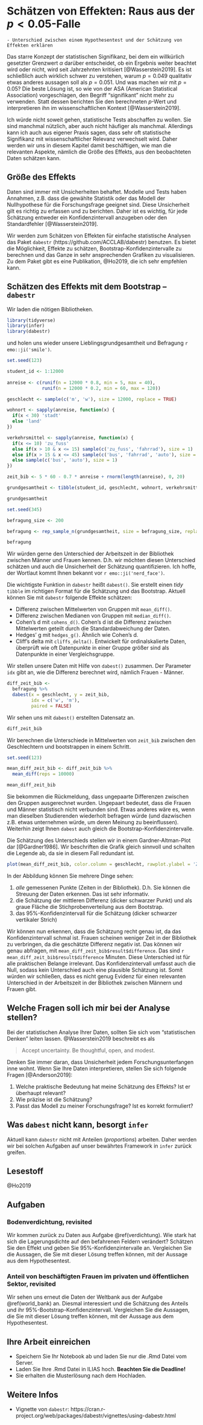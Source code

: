 # Schätzen von Effekten: Raus aus der $p < 0.05$-Falle {#effekte}

```block
- Unterschied zwischen einem Hypothesentest und der Schätzung von Effekten erklären
```


Das starre Konzept der statistischen Signifikanz, bei dem ein willkürlich gesetzter Grenzwert $\alpha$ darüber entscheidet, ob ein Ergebnis weiter beachtet wird oder nicht, wird seit Jahrzehnten kritisiert [@Wasserstein2019]. Es ist schließlich auch wirklich schwer zu verstehen, warum $p = 0.049$ qualitativ etwas anderes aussagen soll als $p = 0.051$. Und was machen wir mit $p = 0.05$? Die beste Lösung ist, so wie von der ASA (American Statistical Association) vorgeschlagen, den Begriff "signifikant" nicht mehr zu verwenden. Statt dessen berichten Sie den berechneten $p$-Wert und interpretieren ihn im wissenschaftlichen Kontext [@Wasserstein2019].

Ich würde nicht soweit gehen, statistische Tests abschaffen zu wollen. Sie sind manchmal nützlich, aber auch nicht häufiger als manchmal. Allerdings kann ich auch aus eigener Praxis sagen, dass sehr oft statistische Signifikanz mit wissenschaftlicher Relevanz verwechselt wird. Daher werden wir uns in diesem Kapitel damit beschäftigen, wie man die relevanten Aspekte, nämlich die Größe des Effekts, aus den beobachteten Daten schätzen kann.

## Größe des Effekts
Daten sind immer mit Unsicherheiten behaftet. Modelle und Tests haben Annahmen, z.B. dass die gewählte Statistik oder das Modell der Nullhypothese für die Forschungsfrage geeignet sind. Diese Unsicherheit gilt es richtig zu erfassen und zu berichten. Daher ist es wichtig, für jede Schätzung entweder ein Konfidenzintervall anzugeben oder den Standardfehler [@Wasserstein2019].

Wir werden zum Schätzen von Effekten für einfache statistische Analysen das Paket `dabestr` (https://github.com/ACCLAB/dabestr) benutzen. Es bietet die Möglichkeit, Effekte zu schätzen, Bootstrap-Konfidenzintervalle zu berechnen und das Ganze in sehr ansprechenden Grafiken zu visualisieren. Zu dem Paket gibt es eine Publikation, @Ho2019, die ich sehr empfehlen kann.

## Schätzen des Effekts mit dem Bootstrap -- `dabestr`
Wir laden die nötigen Bibliotheken.

```r
library(tidyverse)
library(infer)
library(dabestr)
```

und holen uns wieder unsere Lieblingsgrundgesamtheit und Befragung `r emo::ji('smile')`.

```r
set.seed(123)

student_id <- 1:12000
  
anreise <- c(runif(n = 12000 * 0.8, min = 5, max = 40),
             runif(n = 12000 * 0.2, min = 60, max = 120))

geschlecht <- sample(c('m', 'w'), size = 12000, replace = TRUE)

wohnort <- sapply(anreise, function(x) {
  if(x < 30) 'stadt'
  else 'land'
})

verkehrsmittel <- sapply(anreise, function(x) {
  if(x <= 10) 'zu_fuss'
  else if(x > 10 & x <= 15) sample(c('zu_fuss', 'fahrrad'), size = 1)
  else if(x > 15 & x <= 45) sample(c('bus', 'fahrrad', 'auto'), size = 1)
  else sample(c('bus', 'auto'), size = 1)
})

zeit_bib <- 5 * 60 - 0.7 * anreise + rnorm(length(anreise), 0, 20)

grundgesamtheit <- tibble(student_id, geschlecht, wohnort, verkehrsmittel, anreise, zeit_bib)

grundgesamtheit
```


```r
set.seed(345)

befragung_size <- 200

befragung <- rep_sample_n(grundgesamtheit, size = befragung_size, replace = FALSE, reps = 1)

befragung
```

Wir würden gerne den Unterschied der Arbeitszeit in der Bibliothek zwischen Männer und Frauen kennen. D.h. wir möchten diesen Unterschied schätzen und auch die Unsicherheit der Schätzung quantifizieren. Ich hoffe, der Wortlaut kommt Ihnen bekannt vor `r emo::ji('nerd_face')`.

Die wichtigste Funktion in `dabestr` heißt `dabest()`. Sie erstellt einen *tidy* `tibble` im richtigen Format für die Schätzung und das Bootstrap. Aktuell können Sie mit `dabestr` folgende Effekte schätzen:

- Differenz zwischen Mittelwerten von Gruppen mit `mean_diff()`.
- Differenz zwischen Medianen von Gruppen mit `median_diff()`.
- Cohen’s d mit `cohens_d()`. Cohen’s d ist die Differenz zwischen Mittelwerten geteilt durch die Standardabweichung der Daten.
- Hedges’ g mit `hedges_g()`. Ähnlich wie Cohen’s d.
- Cliff’s delta mit `cliffs_delta()`. Entwickelt für ordinalskalierte Daten, überprüft wie oft Datenpunkte in einer Gruppe größer sind als Datenpunkte in einer Vergleichsgruppe. 

Wir stellen unsere Daten mit Hilfe von `dabest()` zusammen. Der Parameter `idx` gibt an, wie die Differenz berechnet wird, nämlich Frauen - Männer.

```r
diff_zeit_bib <- 
  befragung %>%
  dabest(x = geschlecht, y = zeit_bib, 
         idx = c('w', 'm'), 
         paired = FALSE)
```

Wir sehen uns mit `dabest()` erstellten Datensatz an.

```r
diff_zeit_bib
```
Wir berechnen die Unterschiede in Mittelwerten von `zeit_bib` zwischen den Geschlechtern und bootstrappen in einem Schritt.
```r
set.seed(123)

mean_diff_zeit_bib <- diff_zeit_bib %>%
  mean_diff(reps = 10000)

mean_diff_zeit_bib
```

Sie bekommen die Rückmeldung, dass ungepaarte Differenzen zwischen den Gruppen ausgerechnet wurden. Ungepaart bedeutet, dass die Frauen und Männer statistisch nicht verbunden sind. Etwas anderes wäre es, wenn man dieselben Studierenden wiederholt befragen würde (und dazwischen z.B. etwas unternehmen würde, um deren Meinung zu beeinflussen). Weiterhin zeigt Ihnen `dabest` auch gleich die Bootstrap-Konfidenzintervalle.

Die Schätzung des Unterschieds stellen wir in einem Gardner-Altman-Plot dar [@Gardner1986]. Wir beschriften die Grafik gleich sinnvoll und schalten die Legende ab, da sie in diesem Fall redundant ist.

```r
plot(mean_diff_zeit_bib, color.column = geschlecht, rawplot.ylabel = 'Zeit in der Bibliothek (min)', effsize.ylabel = 'Ungepaarte mittlere Differenz', show.legend = F)
```

In der Abbildung können Sie mehrere Dinge sehen:

1. *alle* gemessenen Punkte (Zeiten in der Bibliothek). D.h. Sie können die Streuung der Daten erkennen. Das ist sehr informativ.
2. die Schätzung der mittleren Differenz (dicker schwarzer Punkt) und als graue Fläche die Stichprobenverteilung aus dem Bootstrap.
3. das 95%-Konfidenzintervall für die Schätzung (dicker schwarzer vertikaler Strich)

Wir können nun erkennen, dass die Schätzung recht genau ist, da das Konfidenzintervall schmal ist. Frauen scheinen weniger Zeit in der Bibliothek zu verbringen, da die geschätzte Differenz negativ ist. Das können wir genau abfragen, mit `mean_diff_zeit_bib$result$difference`. Das sind `r mean_diff_zeit_bib$result$difference` Minuten. Diese Unterschied ist für alle praktischen Belange irrelevant. Das Konfidenzintervall umfasst auch die Null, sodass kein Unterschied auch eine plausible Schätzung ist. Somit würden wir schließen, dass es nicht genug Evidenz für einen relevanten Unterschied in der Arbeitszeit in der Bibliothek zwischen Männern und Frauen gibt.

## Welche Fragen soll ich mir bei der Analyse stellen?
Bei der statistischen Analyse Ihrer Daten, sollten Sie sich vom "statistischen Denken" leiten lassen. @Wasserstein2019 beschreibt es als 

> Accept uncertainty. Be thoughtful, open, and modest.

Denken Sie immer daran, dass Unsicherheit jedem Forschungsunterfangen inne wohnt. Wenn Sie Ihre Daten interpretieren, stellen Sie sich folgende Fragen [@Anderson2019]:

1. Welche praktische Bedeutung hat meine Schätzung des Effekts? Ist er überhaupt relevant?
1. Wie präzise ist die Schätzung?
1. Passt das Modell zu meiner Forschungsfrage? Ist es korrekt formuliert?


## Was `dabest` nicht kann, besorgt `infer`
Aktuell kann `dabestr` nicht mit Anteilen (*proportions*) arbeiten. Daher werden wir bei solchen Aufgaben auf unser bewährtes Framework in `infer` zurück greifen.

## Lesestoff
@Ho2019


## Aufgaben
### Bodenverdichtung, revisited
Wir kommen zurück zu Daten aus Aufgabe \@ref(verdichtung). Wie stark hat sich die Lagerungsdichte auf den befahrenen Feldern verändert? Schätzen Sie den Effekt und geben Sie 95%-Konfidenzintervalle an. Vergleichen Sie die Aussagen, die Sie mit dieser Lösung treffen können, mit der Aussage aus dem Hypothesentest.


### Anteil von beschäftigten Frauen im privaten und öffentlichen Sektor, revisited
Wir sehen uns erneut die Daten der Weltbank aus der Aufgabe \@ref(world_bank) an. Diesmal interessiert und die Schätzung des Anteils und ihr 95%-Bootstrap-Konfidenzintervall. Vergleichen Sie die Aussagen, die Sie mit dieser Lösung treffen können, mit der Aussage aus dem Hypothesentest.

## Ihre Arbeit einreichen
- Speichern Sie Ihr Notebook ab und laden Sie nur die .Rmd Datei vom Server.
- Laden Sie Ihre .Rmd Datei in ILIAS hoch. **Beachten Sie die Deadline!**
- Sie erhalten die Musterlösung nach dem Hochladen.

## Weitere Infos
- Vignette von `dabestr`: https://cran.r-project.org/web/packages/dabestr/vignettes/using-dabestr.html

